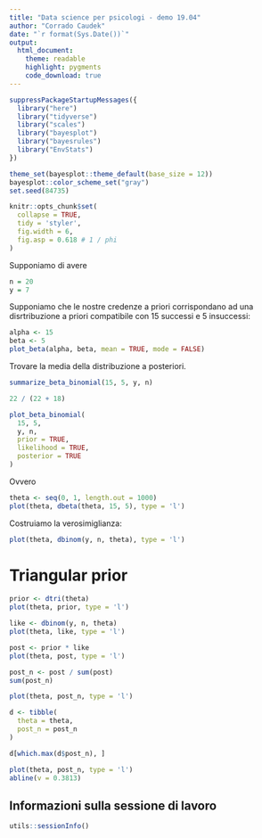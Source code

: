 ```yaml
---
title: "Data science per psicologi - demo 19.04"
author: "Corrado Caudek"
date: "`r format(Sys.Date())`"
output:
  html_document:
    theme: readable
    highlight: pygments
    code_download: true
---
```


```r
suppressPackageStartupMessages({
  library("here")
  library("tidyverse")
  library("scales")
  library("bayesplot")
  library("bayesrules")
  library("EnvStats")
})

theme_set(bayesplot::theme_default(base_size = 12))
bayesplot::color_scheme_set("gray")
set.seed(84735)

knitr::opts_chunk$set(
  collapse = TRUE,
  tidy = 'styler',
  fig.width = 6,
  fig.asp = 0.618 # 1 / phi
)
```

Supponiamo di avere 

```r
n = 20
y = 7
```

Supponiamo che le nostre credenze a priori corrispondano ad una disrtribuzione a priori compatibile con 15 successi e 5 insuccessi:

```r
alpha <- 15
beta <- 5
plot_beta(alpha, beta, mean = TRUE, mode = FALSE)
```

Trovare la media della distribuzione a posteriori.


```r
summarize_beta_binomial(15, 5, y, n)
```

```r
22 / (22 + 18)
```


```r
plot_beta_binomial(
  15, 5,
  y, n,
  prior = TRUE,
  likelihood = TRUE,
  posterior = TRUE
)
```

Ovvero

```r
theta <- seq(0, 1, length.out = 1000)
plot(theta, dbeta(theta, 15, 5), type = 'l')
```

Costruiamo la verosimiglianza:

```r
plot(theta, dbinom(y, n, theta), type = 'l')
```


# Triangular prior

```r
prior <- dtri(theta)
plot(theta, prior, type = 'l')
```

```r
like <- dbinom(y, n, theta)
plot(theta, like, type = 'l')
```

```r
post <- prior * like
plot(theta, post, type = 'l')
```
```r
post_n <- post / sum(post)
sum(post_n)
```

```r
plot(theta, post_n, type = 'l')
```

```r
d <- tibble(
  theta = theta,
  post_n = post_n
)
```

```r
d[which.max(d$post_n), ]
```

```r
plot(theta, post_n, type = 'l')
abline(v = 0.3813)
```




## Informazioni sulla sessione di lavoro

```r
utils::sessionInfo()
```


